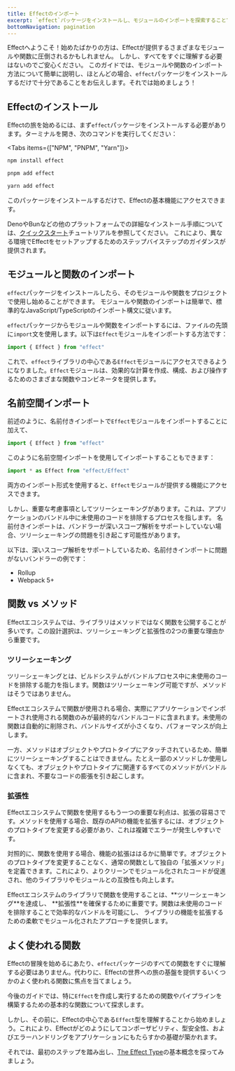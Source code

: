 ```yaml
---
title: Effectのインポート
excerpt: `effect`パッケージをインストールし、モジュールのインポートを探索することで、Effectの使用を開始します。`Effect`モジュールのインポート方法、名前空間インポートの理解、Effectエコシステムでメソッドよりも関数を使用する利点を把握します。Effectの旅を始めるための強固な基盤を築くために、基本的な関数に焦点を当てます。
bottomNavigation: pagination
---
```


Effectへようこそ！始めたばかりの方は、Effectが提供するさまざまなモジュールや関数に圧倒されるかもしれません。
しかし、すべてをすぐに理解する必要はないのでご安心ください。
このガイドでは、モジュールや関数のインポート方法について簡単に説明し、ほとんどの場合、`effect`パッケージをインストールするだけで十分であることをお伝えします。それでは始めましょう！

## Effectのインストール

Effectの旅を始めるには、まず`effect`パッケージをインストールする必要があります。ターミナルを開き、次のコマンドを実行してください：

<Tabs items={["NPM", "PNPM", "Yarn"]}>
<Tab>

```bash filename="Terminal"
npm install effect
```

</Tab>
<Tab>

```bash filename="Terminal"
pnpm add effect
```

</Tab>
<Tab>

```bash filename="Terminal"
yarn add effect
```

</Tab>
</Tabs>
このパッケージをインストールするだけで、Effectの基本機能にアクセスできます。

DenoやBunなどの他のプラットフォームでの詳細なインストール手順については、[クイックスタート](../../quickstart)チュートリアルを参照してください。
これにより、異なる環境でEffectをセットアップするためのステップバイステップのガイダンスが提供されます。

## モジュールと関数のインポート

`effect`パッケージをインストールしたら、そのモジュールや関数をプロジェクトで使用し始めることができます。
モジュールや関数のインポートは簡単で、標準的なJavaScript/TypeScriptのインポート構文に従います。

`effect`パッケージからモジュールや関数をインポートするには、ファイルの先頭に`import`文を使用します。以下は`Effect`モジュールをインポートする方法です：

```ts
import { Effect } from "effect"
```

これで、`effect`ライブラリの中心である`Effect`モジュールにアクセスできるようになりました。`Effect`モジュールは、効果的な計算を作成、構成、および操作するためのさまざまな関数やコンビネータを提供します。

## 名前空間インポート

前述のように、名前付きインポートで`Effect`モジュールをインポートすることに加えて、

```ts
import { Effect } from "effect"
```

このように名前空間インポートを使用してインポートすることもできます：

```ts
import * as Effect from "effect/Effect"
```

両方のインポート形式を使用すると、`Effect`モジュールが提供する機能にアクセスできます。

しかし、重要な考慮事項としてツリーシェーキングがあります。これは、アプリケーションのバンドル中に未使用のコードを排除するプロセスを指します。
名前付きインポートは、バンドラーが深いスコープ解析をサポートしていない場合、ツリーシェーキングの問題を引き起こす可能性があります。

以下は、深いスコープ解析をサポートしているため、名前付きインポートに問題がないバンドラーの例です：

- Rollup
- Webpack 5+

## 関数 vs メソッド

Effectエコシステムでは、ライブラリはメソッドではなく関数を公開することが多いです。この設計選択は、ツリーシェーキングと拡張性の2つの重要な理由から重要です。

### ツリーシェーキング

ツリーシェーキングとは、ビルドシステムがバンドルプロセス中に未使用のコードを排除する能力を指します。関数はツリーシェーキング可能ですが、メソッドはそうではありません。

Effectエコシステムで関数が使用される場合、実際にアプリケーションでインポートされ使用される関数のみが最終的なバンドルコードに含まれます。未使用の関数は自動的に削除され、バンドルサイズが小さくなり、パフォーマンスが向上します。

一方、メソッドはオブジェクトやプロトタイプにアタッチされているため、簡単にツリーシェーキングすることはできません。たとえ一部のメソッドしか使用しなくても、オブジェクトやプロトタイプに関連するすべてのメソッドがバンドルに含まれ、不要なコードの膨張を引き起こします。

### 拡張性

Effectエコシステムで関数を使用するもう一つの重要な利点は、拡張の容易さです。メソッドを使用する場合、既存のAPIの機能を拡張するには、オブジェクトのプロトタイプを変更する必要があり、これは複雑でエラーが発生しやすいです。

対照的に、関数を使用する場合、機能の拡張ははるかに簡単です。オブジェクトのプロトタイプを変更することなく、通常の関数として独自の「拡張メソッド」を定義できます。これにより、よりクリーンでモジュール化されたコードが促進され、他のライブラリやモジュールとの互換性も向上します。

<Idea>
  Effectエコシステムのライブラリで関数を使用することは、**ツリーシェーキング**を達成し、
  **拡張性**を確保するために重要です。関数は未使用のコードを排除することで効率的なバンドルを可能にし、
  ライブラリの機能を拡張するための柔軟でモジュール化されたアプローチを提供します。
</Idea>

## よく使われる関数

Effectの冒険を始めるにあたり、`effect`パッケージのすべての関数をすぐに理解する必要はありません。代わりに、Effectの世界への旅の基盤を提供するいくつかのよく使われる関数に焦点を当てましょう。

今後のガイドでは、特に`Effect`を作成し実行するための関数やパイプラインを構築するための基本的な関数について探求します。

しかし、その前に、Effectの中心である`Effect`型を理解することから始めましょう。これにより、Effectがどのようにしてコンポーザビリティ、型安全性、およびエラーハンドリングをアプリケーションにもたらすかの基礎が築かれます。

それでは、最初のステップを踏み出し、[The Effect Type](the-effect-type)の基本概念を探ってみましょう。
